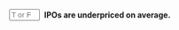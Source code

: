 ::: {.question-block}

<form onsubmit="event.preventDefault(); checkAnswerBox('q57','T')" style="display: flex; align-items: center; gap: 8px;">
<input type="text" id="q57" name="q57" maxlength="1" placeholder="T or F"
         style="width: 55px;" data-correct-answer="T" /> <label for="q57"><strong>IPOs are underpriced on average.</strong></label>
</form>

<div id="feedback-q57" class="feedback" data-status="" style="display:none;">
The sentence is TRUE.
</div>
:::
